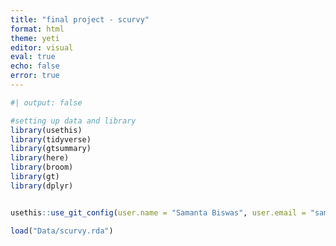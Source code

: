 ```yaml
---
title: "final project - scurvy"
format: html
theme: yeti
editor: visual
eval: true
echo: false
error: true
---
```


```r
#| output: false

#setting up data and library
library(usethis)
library(tidyverse)
library(gtsummary)
library(here)
library(broom)
library(gt)
library(dplyr)


usethis::use_git_config(user.name = "Samanta Biswas", user.email = "samantabiswas88@gmail.com")

load("Data/scurvy.rda")




```
